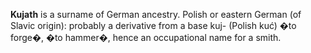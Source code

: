 '''Kujath''' is a surname of German ancestry. Polish or eastern German (of Slavic origin): probably a derivative from a base kuj- (Polish ku&#263;) �to forge�, �to hammer�, hence an occupational name for a smith.